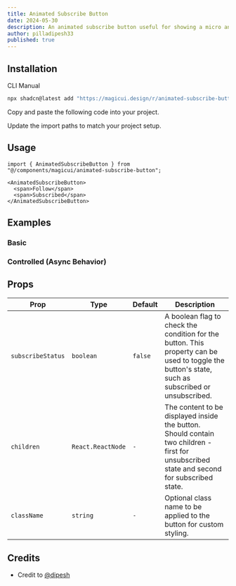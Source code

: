 ```yaml
---
title: Animated Subscribe Button
date: 2024-05-30
description: An animated subscribe button useful for showing a micro animation from intial to final result.
author: pilladipesh33
published: true
---
```


<ComponentPreview name="animated-subscribe-button-demo" />

## Installation

<Tabs defaultValue="cli">

<TabsList>
  <TabsTrigger value="cli">CLI</TabsTrigger>
  <TabsTrigger value="manual">Manual</TabsTrigger>
</TabsList>
<TabsContent value="cli">

```bash
npx shadcn@latest add "https://magicui.design/r/animated-subscribe-button"
```

</TabsContent>

<TabsContent value="manual">

<Steps>

<Step>Copy and paste the following code into your project.</Step>

<ComponentSource name="animated-subscribe-button" />

<Step>Update the import paths to match your project setup.</Step>

</Steps>

</TabsContent>

</Tabs>

## Usage

```tsx
import { AnimatedSubscribeButton } from "@/components/magicui/animated-subscribe-button";
```

```tsx
<AnimatedSubscribeButton>
  <span>Follow</span>
  <span>Subscribed</span>
</AnimatedSubscribeButton>
```

## Examples

### Basic

<ComponentPreview name="animated-subscribe-button-demo" />

### Controlled (Async Behavior)

<ComponentPreview name="animated-subscribe-button-controlled-demo" />

## Props

| Prop              | Type              | Default | Description                                                                                                                                       |
| ----------------- | ----------------- | ------- | ------------------------------------------------------------------------------------------------------------------------------------------------- |
| `subscribeStatus` | `boolean`         | `false` | A boolean flag to check the condition for the button. This property can be used to toggle the button's state, such as subscribed or unsubscribed. |
| `children`        | `React.ReactNode` | `-`     | The content to be displayed inside the button. Should contain two children - first for unsubscribed state and second for subscribed state.        |
| `className`       | `string`          | `-`     | Optional class name to be applied to the button for custom styling.                                                                               |

## Credits

- Credit to [@dipesh](https://github.com/pilladipesh33)
